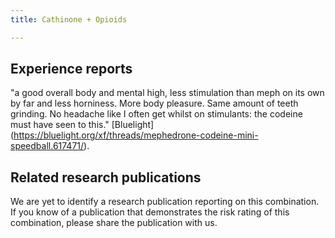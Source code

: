 ---
title: Cathinone + Opioids

---

## Experience reports

"a good overall body and mental high, less stimulation than meph on its own by far and less horniness. More body pleasure. Same amount of teeth grinding. No headache like I often get whilst on stimulants: the codeine must have seen to this." [Bluelight] (https://bluelight.org/xf/threads/mephedrone-codeine-mini-speedball.617471/).

## Related research publications

We are yet to identify a research publication reporting on this combination. If you know of a publication that demonstrates the risk rating of this combination, please share the publication with us.



